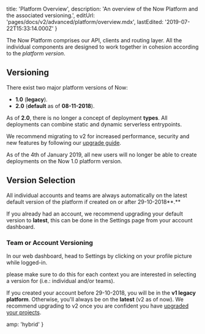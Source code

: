 
  title: 'Platform Overview',
  description: 'An overview of the Now Platform and the associated versioning.',
  editUrl: 'pages/docs/v2/advanced/platform/overview.mdx',
  lastEdited: '2019-07-22T15:33:14.000Z'
}

The Now Platform comprises our API, clients and routing layer. All the individual components are designed to work together in cohesion according to the _platform version_.

## Versioning

There exist two major platform versions of Now:

- **1.0** (**legacy**).
- **2.0** (**default** as of **08-11-2018**).

As of **2.0**, there is no longer a concept of deployment **types**. All deployments can combine static and dynamic serverless entrypoints.

We recommend migrating to v2 for increased performance, security and new features by following our [upgrade guide](/guides/upgrade-to-2-0).

<Note>
  As of the 4th of January 2019, all new users will no longer be able to create
  deployments on the Now 1.0 platform version.
</Note>

## Version Selection

All individual accounts and teams are always automatically on the latest default version of the platform if created on or after 29-10-2018**.**

If you already had an account, we recommend upgrading your default version to **latest**, this can be done in the Settings page from your account dashboard.

### Team or Account Versioning

In our web dashboard, head to Settings by clicking on your profile picture while logged-in.

<Note>
  please make sure to do this for each <P.B>context</P.B> you are interested in
  selecting a version for (i.e.: individual and/or teams).
</Note>

If you created your account before 29-10-2018, you will be in the **v1 legacy platform**. Otherwise, you'll always be on the **latest** (v2 as of now). We recommend upgrading to v2 once you are confident you have [upgraded your projects](/guides/upgrade-to-2-0).


  amp: 'hybrid'
}
